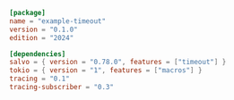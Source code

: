 
```toml  title="timeout/Cargo.toml"
[package]
name = "example-timeout"
version = "0.1.0"
edition = "2024"

[dependencies]
salvo = { version = "0.78.0", features = ["timeout"] }
tokio = { version = "1", features = ["macros"] }
tracing = "0.1"
tracing-subscriber = "0.3"

```
